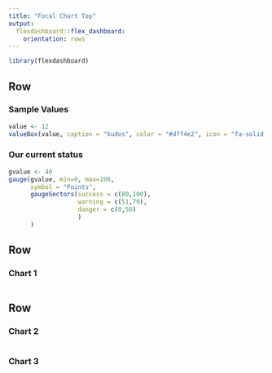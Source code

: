```yaml
---
title: "Focal Chart Top"
output: 
  flexdashboard::flex_dashboard:
    orientation: rows
---
```


```r
library(flexdashboard)
```

Row {data-height=100}
-------------------------------------

### Sample Values

``` r
value <- 12
valueBox(value, caption = "kudos", color = "#dff4e2", icon = "fa-solid fa-moon")
```

### Our current status

``` r
gvalue <- 40
gauge(gvalue, min=0, max=100, 
      symbol = "Points", 
      gaugeSectors(success = c(80,100),
                   warning = c(51,79), 
                   danger = c(0,50)
                   )
      )
```

Row {data-height=650}
-------------------------------------
    
### Chart 1
    
```r
```
   
Row {data-height=350}
-------------------------------------
    
### Chart 2
    
```r
```
    
### Chart 3

```r
```